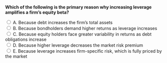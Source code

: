 ::: {.question-block}

<form onsubmit="event.preventDefault(); checkAnswer('module4_mcq_q5')" data-correct-answer="C">
  <strong style="display: block;">Which of the following is the primary reason why increasing leverage  amplifies a firm's equity beta?</strong>

  <label><input type="radio" name="module4_mcq_q5" value="A"> A. Because debt increases the firm's total assets</label><br>
<label><input type="radio" name="module4_mcq_q5" value="B"> B. Because bondholders demand higher returns as leverage increases</label><br>
<label><input type="radio" name="module4_mcq_q5" value="C"> C. Because equity holders face greater variability in returns as debt obligations increase</label><br>
<label><input type="radio" name="module4_mcq_q5" value="D"> D. Because higher leverage decreases the market risk premium</label><br>
<label><input type="radio" name="module4_mcq_q5" value="E"> E. Because leverage increases firm-specific risk, which is fully priced by the market</label><br>
</form>

<div id="feedback-module4_mcq_q5" class="feedback" data-status="" style="display:none;">
✅ Correct: C. Higher leverage magnifies the impact of asset volatility on equity returns, increasing equity beta.
</div>

:::
